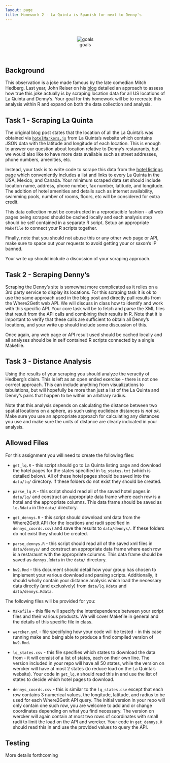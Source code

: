 ```yaml
---
layout: page
title: Homework 2 - La Quinta is Spanish for next to Denny's
---
```


<br/>
<div style="text-align:center">
![goals](imgs/hedberg.jpg)
</div>
<br/>

## Background

This observation is a joke made famous by the late comedian Mitch Hedberg. Last year, John Reiser on his [blog](http://njgeo.org/2014/01/30/mitch-hedberg-and-gis/) detailed an approach to assess how true this joke actually is by scraping location data for all US locations of La Quinta and Denny's. Your goal for this homework will be to recreate this analysis within R and expand on both the data collection and analysis.

##  Task 1 - Scraping La Quinta

The original blog post states that the location of all the La Quinta's was obtained via [`hotelMarkers.js`](http://www.lq.com/lq/data/hotelMarkers.js) from La Quinta's website which contains JSON data with the latitude and longitude of each location. This is enough to answer our question about location relative to Denny's restaurants, but we would also like to have more data available such as street addresses, phone numbers, amenities, etc.

Instead, your task is to write code to scrape this data from the [hotel listings page](http://www.lq.com/en/findandbook/hotel-listings.html) which conveniently includes a list and links to every La Quinta in the USA, Mexico, and Canada. Your minimum scraped data set should include location name, address, phone number, fax number, latitude, and longitude. The addition of hotel amenities and details such as internet availability, swimming pools, number of rooms, floors, etc will be considered for extra credit.

This data collection must be constructed in a reproducible fashion - all web pages being scraped should be cached locally and each analysis step should be self contained in a separate R script. Setup an appropriate `Makefile` to connect your R scripts together. 

Finally, note that you should not abuse this or any other web page or API, make sure to space out your requests to avoid getting your or saxon's IP banned.

Your write up should include a discussion of your scraping approach.

## Task 2 - Scraping Denny's

Scraping the Denny's site is somewhat more complicated as it relies on a 3rd party service to display its locations. For this scraping task it is ok to use the same approach used in the blog post and directly pull results from the Where2GetIt web API. We will discuss in class how to identify and work with this specific API. Your core task will be to fetch and parse the XML files that result from the API calls and combining their results in R. Note that it is important to verify that these calls are sufficient to obtain all Denny's locations, and your write up should include some discussion of this.

Once again, any web page or API result used should be cached locally and all analyses should be in self contained R scripts connected by a single Makefile.

## Task 3 - Distance Analysis

Using the results of your scraping you should analyze the veracity of Hedberg's claim. This is left as an open ended exercise - there is not one correct approach. This can include anything from visualizations to tabulations, but will hopefully be more than just a list of the La Quinta and Denny's pairs that happen to be within an arbitrary radius.

Note that this analysis depends on calculating the distance between two spatial locations on a sphere, as such using euclidean distances is *not ok*. Make sure you use an appropriate approach for calculating any distances you use and make sure the units of distance are clearly indicated in your analysis. 



## Allowed Files

For this assignment you will need to create the following files:

* `get_lq.R` - this script should go to La Quinta listing page and download the hotel pages for the states specified in `lq_states.txt` (which is detailed below). All of these hotel pages should be saved into the `data/lq/` directory. If these folders do not exist they should be created.

* `parse_lq.R` - this script should read all of the saved hotel pages in `data/lq/` and construct an appropriate data frame where each row is a hotel and the appropriate columns. This data frame should be saved as `lq.Rdata` in the `data/` directory.

* `get_dennys.R` - this script should download xml data from the Where2GetIt API (for the locations and radii specified in `dennys_coords.csv`) and save the results to `data/dennys/`. If these folders do not exist they should be created.

* `parse_dennys.R` - this script should read all of the saved xml files in `data/dennys/` and construct an appropriate data frame where each row is a restaraunt with the appropriate columns. This data frame should be saved as `dennys.Rdata` in the `data/` directory.

* `hw2.Rmd` - this document should detail how your group has chosen to implement your various download and parsing scripts. Additionally, it should wholly contain your distance analysis which load the necessary data directly (and exclusively) from `data/lq.Rdata` and `data/dennys.Rdata`.

The following files will be provided for you:

* `Makefile` - this file will specify the interdependence between your script files and their various products. We will cover Makefile in general and the details of this specific file in class.

* `wercker.yml` - file specifying how your code will be tested - in this case running make and being able to produce a find compiled version of `hw2.Rmd`.

* `lq_states.csv` - this file specifies which states to download the data from - it will consist of a list of states, each on their own line. The version included in your repo will have all 50 states, while the version on wercker will have at most 2 states (to reduce load on the La Quinta's website). Your code in `get_lq.R` should read this in and use the list of states to decide which hotel pages to download.

* `dennys_coords.csv` - this is similar to the `lq_states.csv` except that each row contains 3 numerical values, the longitude, latitude, and radius to be used for each Where2GetIt API query. The initial version in your repo will only contain one such row, you are welcome to add and or change coordinates depending on what you find necessary. The version on wercker will again contain at most two rows of coordinates with small radii to limit the load on the API and wercker. Your code in `get_dennys.R` should read this in and use the provided values to query the API.

## Testing

More details forthcoming
